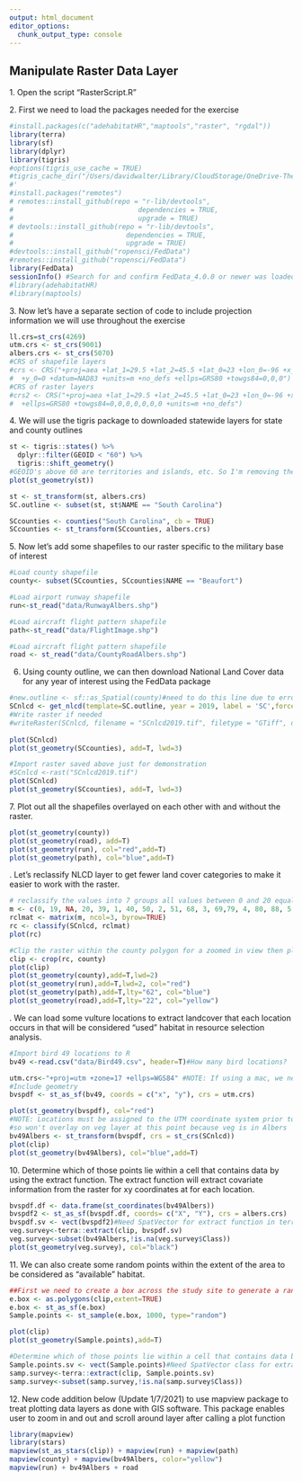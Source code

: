 ```yaml
---
output: html_document
editor_options: 
  chunk_output_type: console
---
```


## Manipulate Raster Data Layer

1\. Open the script "RasterScript.R"

2\. First we need to load the packages needed for the exercise

```r
#install.packages(c("adehabitatHR","maptools","raster", "rgdal"))
library(terra)
library(sf)
library(dplyr)
library(tigris)
#options(tigris_use_cache = TRUE)
#tigris_cache_dir("/Users/davidwalter/Library/CloudStorage/OneDrive-ThePennsylvaniaStateUniversity/WalterRprojects/Manual-Applied-Spatial-Ecology/data")
#'
#install.packages("remotes")
# remotes::install_github(repo = "r-lib/devtools",
#                               dependencies = TRUE,
#                               upgrade = TRUE)
# devtools::install_github(repo = "r-lib/devtools",
#                            dependencies = TRUE,
#                            upgrade = TRUE)
#devtools::install_github("ropensci/FedData")
#remotes::install_github("ropensci/FedData")
library(FedData)
sessionInfo() #Search for and confirm FedData_4.0.0 or newer was loaded
#library(adehabitatHR)
#library(maptools)
```

3\. Now let's have a separate section of code to include projection information we will use throughout the exercise

```r
ll.crs=st_crs(4269)
utm.crs <- st_crs(9001)
albers.crs <- st_crs(5070)
#CRS of shapefile layers
#crs <- CRS("+proj=aea +lat_1=29.5 +lat_2=45.5 +lat_0=23 +lon_0=-96 +x_0=0 
#  +y_0=0 +datum=NAD83 +units=m +no_defs +ellps=GRS80 +towgs84=0,0,0")
#CRS of raster layers
#crs2 <- CRS("+proj=aea +lat_1=29.5 +lat_2=45.5 +lat_0=23 +lon_0=-96 +x_0=0 +y_0=0 
#  +ellps=GRS80 +towgs84=0,0,0,0,0,0,0 +units=m +no_defs")

```

4\. We will use the tigris package to downloaded statewide layers for state and county outlines

```r
st <- tigris::states() %>%
  dplyr::filter(GEOID < "60") %>% 
  tigris::shift_geometry()
#GEOID's above 60 are territories and islands, etc. So I'm removing them for scaling.
plot(st_geometry(st))

st <- st_transform(st, albers.crs)
SC.outline <- subset(st, st$NAME == "South Carolina")

SCcounties <- counties("South Carolina", cb = TRUE)
SCcounties <- st_transform(SCcounties, albers.crs)
```

5\. Now let's add some shapefiles to our raster specific to the military base of interest

```r
#Load county shapefile
county<- subset(SCcounties, SCcounties$NAME == "Beaufort")

#Load airport runway shapefile
run<-st_read("data/RunwayAlbers.shp")

#Load aircraft flight pattern shapefile
path<-st_read("data/FlightImage.shp")

#Load aircraft flight pattern shapefile
road <- st_read("data/CountyRoadAlbers.shp")
```

6.  Using county outline, we can then download National Land Cover data for any year of interest using the FedData package

```r
#new.outline <- sf::as_Spatial(county)#need to do this line due to error with dplyr package
SCnlcd <- get_nlcd(template=SC.outline, year = 2019, label = 'SC',force.redo = T)
#Write raster if needed
#writeRaster(SCnlcd, filename = "SCnlcd2019.tif", filetype = "GTiff", datatype = 'INT4U',overwrite=TRUE)
  
plot(SCnlcd)
plot(st_geometry(SCcounties), add=T, lwd=3)

#Import raster saved above just for demonstration
#SCnlcd <-rast("SCnlcd2019.tif")
plot(SCnlcd)
plot(st_geometry(SCcounties), add=T, lwd=3)
```

\newline

7\. Plot out all the shapefiles overlayed on each other with and without the raster.

```r
plot(st_geometry(county))
plot(st_geometry(road), add=T)
plot(st_geometry(run), col="red",add=T)
plot(st_geometry(path), col="blue",add=T)
```

\newline
8. Let's reclassify NLCD layer to get fewer land cover categories to make it easier to work with the raster.

```r
# reclassify the values into 7 groups all values between 0 and 20 equal 1, etc. while removing water (11)
m <- c(0, 19, NA, 20, 39, 1, 40, 50, 2, 51, 68, 3, 69,79, 4, 80, 88, 5, 89, 99, 6)
rclmat <- matrix(m, ncol=3, byrow=TRUE)
rc <- classify(SCnlcd, rclmat)
plot(rc)

#Clip the raster within the county polygon for a zoomed in view then plot
clip <- crop(rc, county)
plot(clip)
plot(st_geometry(county),add=T,lwd=2)
plot(st_geometry(run),add=T,lwd=2, col="red")
plot(st_geometry(path),add=T,lty="62", col="blue")
plot(st_geometry(road),add=T,lty="22", col="yellow")
```

\newline
9. We can load some vulture locations to extract landcover that each location occurs in that will be considered "used" habitat in resource selection analysis.

```r
#Import bird 49 locations to R
bv49 <-read.csv("data/Bird49.csv", header=T)#How many bird locations?

utm.crs<-"+proj=utm +zone=17 +ellps=WGS84" #NOTE: If using a mac, we need to remove the N in zone 17 prior to running line below
#Include geometry
bvspdf <- st_as_sf(bv49, coords = c("x", "y"), crs = utm.crs)

plot(st_geometry(bvspdf), col="red")
#NOTE: Locations must be assigned to the UTM coordinate system prior to projection to Albers 
#so won't overlay on veg layer at this point because veg is in Albers
bv49Albers <- st_transform(bvspdf, crs = st_crs(SCnlcd))
plot(clip)
plot(st_geometry(bv49Albers), col="blue",add=T)
```

10\. Determine which of those points lie within a cell that contains data by using the extract function. The extract function will extract covariate information from the raster for xy coordinates at for each location.

```r
bvspdf.df <- data.frame(st_coordinates(bv49Albers))
bvspdf2 <- st_as_sf(bvspdf.df, coords= c("X", "Y"), crs = albers.crs)
bvspdf.sv <- vect(bvspdf2)#Need SpatVector for extract function in terra
veg.survey<-terra::extract(clip, bvspdf.sv)
veg.survey<-subset(bv49Albers,!is.na(veg.survey$Class))
plot(st_geometry(veg.survey), col="black")
```

11\. We can also create some random points within the extent of the area to be considered as "available" habitat.

```r
##First we need to create a box across the study site to generate a random sample of locations
e.box <- as.polygons(clip,extent=TRUE)
e.box <- st_as_sf(e.box)
Sample.points <- st_sample(e.box, 1000, type="random")

plot(clip)
plot(st_geometry(Sample.points),add=T)

#Determine which of those points lie within a cell that contains data by using the extract function again.
Sample.points.sv <- vect(Sample.points)#Need SpatVector class for extract function in terra
samp.survey<-terra::extract(clip, Sample.points.sv)
samp.survey<-subset(samp.survey,!is.na(samp.survey$Class))
```

12\. New code addition below (Update 1/7/2021) to use mapview package to treat plotting data layers as done with GIS software. This package enables user to zoom in and out and scroll around layer after calling a plot function \newpage

```r
library(mapview)
library(stars)
mapview(st_as_stars(clip)) + mapview(run) + mapview(path)
mapview(county) + mapview(bv49Albers, color="yellow")
mapview(run) + bv49Albers + road
```
